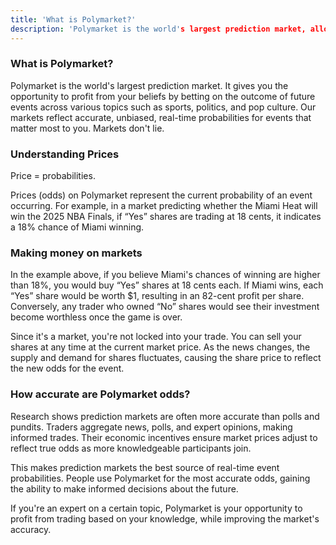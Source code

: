 ```yaml
---
title: 'What is Polymarket?'
description: 'Polymarket is the world's largest prediction market, allowing you to say informed and profit from your knowledge by betting on future events across various topics.'
---
```


### What is Polymarket? 

Polymarket is the world's largest prediction market. It gives you the opportunity to profit from your beliefs by betting on the outcome of future events across various topics such as sports, politics, and pop culture. Our markets reflect accurate, unbiased, real-time probabilities for events that matter most to you. Markets don't lie. 

### Understanding Prices
Price = probabilities. 

Prices (odds) on Polymarket represent the current probability of an event occurring. For example, in a market predicting whether the Miami Heat will win the 2025 NBA Finals, if “Yes” shares are trading at 18 cents, it indicates a 18% chance of Miami winning.

### Making money on markets
In the example above, if you believe Miami's chances of winning are higher than 18%, you would buy “Yes” shares at 18 cents each. If Miami wins, each “Yes” share would be worth $1, resulting in an 82-cent profit per share. Conversely, any trader who owned “No” shares would see their investment become worthless once the game is over.

Since it's a market, you're not locked into your trade. You can sell your shares at any time at the current market price. As the news changes, the supply and demand for shares fluctuates, causing the share price to reflect the new odds for the event.

### How accurate are Polymarket odds?
Research shows prediction markets are often more accurate than polls and pundits. Traders aggregate news, polls, and expert opinions, making informed trades. Their economic incentives ensure market prices adjust to reflect true odds as more knowledgeable participants join.

This makes prediction markets the best source of real-time event probabilities. People use Polymarket for the most accurate odds, gaining the ability to make informed decisions about the future.

If you're an expert on a certain topic, Polymarket is your opportunity to profit from trading based on your knowledge, while improving the market's accuracy. 
